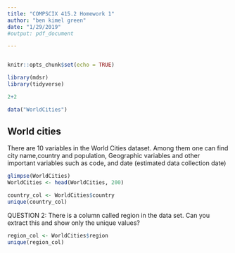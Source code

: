 ```yaml
---
title: "COMPSCIX 415.2 Homework 1"
author: "ben kimel green"
date: "1/29/2019"
#output: pdf_document

---
```

```r
```
```r
knitr::opts_chunk$set(echo = TRUE)

library(mdsr)
library(tidyverse)

2+2

data("WorldCities")


```
World cities
---
There are 10 variables in the World Cities dataset. Among them one can find city name,country and population, Geographic variables and other important variables such as code, and date (estimated data collection date)
```r
glimpse(WorldCities)
WorldCities <- head(WorldCities, 200) 
```
```r
country_col <- WorldCities$country
unique(country_col)
```
QUESTION 2: There is a column called region in the data set. Can you extract this and show
only the unique values? 
```r
region_col <- WorldCities$region
unique(region_col)
```

